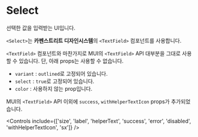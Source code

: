 
<Meta of={SelectStories} />

# Select

선택한 값을 입력받는 UI입니다.

`<Select>`는 **카펜스트리트 디자인시스템**의 `<TextField>` 컴포넌트를 사용합니다.

`<TextField>` 컴포넌트와 마찬가지로 MUI의 `<TextField>` API 대부분을 그대로 사용할 수 있습니다. 단, 아래 props는 사용할 수 없습니다.

- `variant` : `outlined`로 고정되어 있습니다.
- `select` : `true`로 고정되어 있습니다.
- `color` : 사용하지 않는 prop입니다.

MUI의 `<TextField>` API 이외에 `success`, `withHelperTextIcon` props가 추가되었습니다.

<Canvas of={SelectStories.Default} />

<Controls include={['size', 'label', 'helperText', 'success', 'error', 'disabled', 'withHelperTextIcon', 'sx']} />
